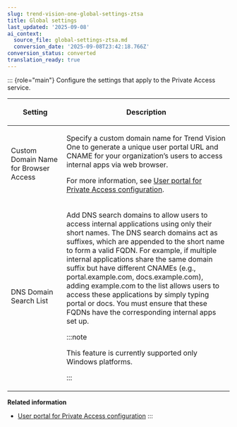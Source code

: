 ```yaml
---
slug: trend-vision-one-global-settings-ztsa
title: Global settings
last_updated: '2025-09-08'
ai_context:
  source_file: global-settings-ztsa.md
  conversion_date: '2025-09-08T23:42:18.766Z'
conversion_status: converted
translation_ready: true
---
```


::: {role="main"}
Configure the settings that apply to the Private Access service.

<table>
<colgroup>
<col style="width: 25%" />
<col style="width: 75%" />
</colgroup>
<thead>
<tr>
<th><p>Setting</p></th>
<th><p>Description</p></th>
</tr>
</thead>
<tbody>
<tr>
<td><p>Custom Domain Name for Browser Access</p></td>
<td><p>Specify a custom domain name for Trend Vision One to generate a unique user portal URL and CNAME for your organization’s users to access internal apps via web browser.</p>
<p>For more information, see <a href="trend-vision-one-user-portal-for-pa-config">User portal for Private Access configuration</a>.</p></td>
</tr>
<tr>
<td><p>DNS Domain Search List</p></td>
<td><p>Add DNS search domains to allow users to access internal applications using only their short names. The DNS search domains act as suffixes, which are appended to the short name to form a valid FQDN. For example, if multiple internal applications share the same domain suffix but have different CNAMEs (e.g., portal.example.com, docs.example.com), adding example.com to the list allows users to access these applications by simply typing portal or docs. You must ensure that these FQDNs have the corresponding internal apps set up.</p>


:::note

<p>This feature is currently supported only Windows platforms.</p>


:::

</td>
</tr>
</tbody>
</table>

**Related information**

- [User portal for Private Access configuration](user-portal-for-pa-config-2.md "Configure a web-based user portal to ensure that all user traffic is validated even when the Secure Access Module is not available.")
:::
